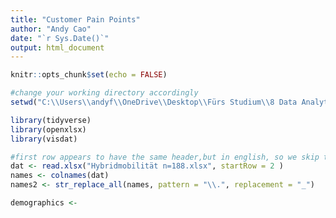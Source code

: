 ```yaml
---
title: "Customer Pain Points"
author: "Andy Cao"
date: "`r Sys.Date()`"
output: html_document
---
```


```r
knitr::opts_chunk$set(echo = FALSE)

#change your working directory accordingly
setwd("C:\\Users\\andyf\\OneDrive\\Desktop\\Fürs Studium\\8 Data Analytics\\GitHub\\data_analytics_4_P-B")

library(tidyverse)
library(openxlsx)
library(visdat)
```

```r
#first row appears to have the same header,but in english, so we skip that
dat <- read.xlsx("Hybridmobilität n=188.xlsx", startRow = 2 )
names <- colnames(dat)
names2 <- str_replace_all(names, pattern = "\\.", replacement = "_")

demographics <- 

```

